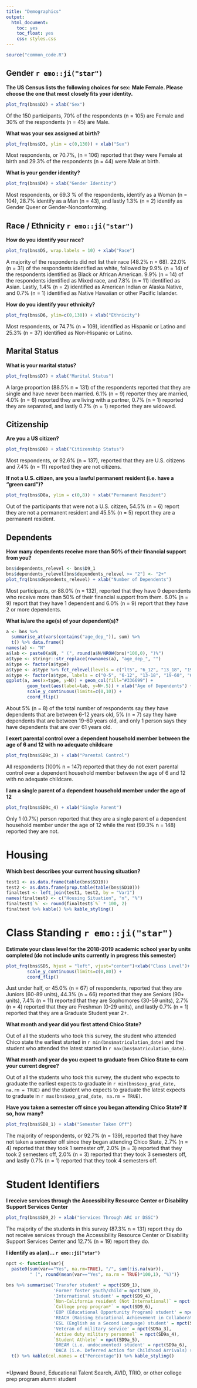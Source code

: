 ```yaml
---
title: "Demographics"
output: 
  html_document: 
    toc: yes
    toc_float: yes
    css: styles.css
---
```


```r
source("common_code.R")
```


## Gender `r emo::ji("star")` 

**The US Census lists the following choices for sex: Male Female. Please choose the one that most closely fits your identity.** 

```r
plot_frq(bns$D2) + xlab("Sex")
```

Of the 150 participants, 70% of the respondents (n = 105) are Female and 30% of the respondents (n = 45) are Male.

**What was your sex assigned at birth?** 

```r
plot_frq(bns$D3, ylim = c(0,130)) + xlab("Sex")
```

Most respondents, or 70.7%, (n = 106) reported that they were Female at birth and 29.3% of the respondents (n = 44) were Male at birth.

**What is your gender identity?** 

```r
plot_frq(bns$D4) + xlab("Gender Identity")
```

Most respondents, or 69.3 % of the respondents, identify as a Woman (n = 104), 28.7% identify as a Man (n = 43), and lastly 1.3% (n = 2) identify as Gender Queer or Gender-Nonconforming.

## Race / Ethnicity `r emo::ji("star")`

**How do you identify your race?** 

```r
plot_frq(bns$D5, wrap.labels = 10) + xlab("Race")
```

A majority of the respondents did not list their race (48.2% n = 68). 22.0% (n = 31) of the respondents identified as white, followed by 9.9% (n = 14) of the respondents identified as Black or African American. 9.9% (n = 14) of the respondents identified as Mixed race, and 7.8% (n = 11) identified as Asian. Lastly, 1.4% (n = 2) identified as American Indian or Alaska Native, and 0.7% (n = 1) identified as Native Hawaiian or other Pacific Islander.

**How do you identify your ethnicity? **

```r
plot_frq(bns$D6, ylim=c(0,130)) + xlab("Ethnicity")
```

Most respondents, or 74.7% (n = 109), identified as Hispanic or Latino and 25.3% (n = 37) identified as Non-Hispanic or Latino.

## Marital Status

**What is your marital status?**

```r
plot_frq(bns$D7) + xlab("Marital Status")
```

A large proportion (88.5% n = 131) of the respondents reported that they are single and have never been married. 6.1% (n = 9) reporter they are married, 4.0% (n = 6) reported they are living with a partner, 0.7% (n = 1) reported they are separated, and lastly 0.7% (n = 1) reported they are widowed.

## Citizenship

**Are you a US citizen?**

```r
plot_frq(bns$D8) + xlab("Citizenship Status")
```

Most respondents, or 92.6% (n = 137), reported that they are U.S. citizens and 7.4% (n = 11) reported they are not citizens.

**If not a U.S. citizen, are you a lawful permanent resident (i.e. have a “green card”)?**

```r
plot_frq(bns$D8a, ylim = c(0,8)) + xlab("Permanent Resident")
```

Out of the participants that were not a U.S. citizen, 54.5% (n = 6) report they are not a permanent resident and 45.5% (n = 5) report they are a permanent resident.

## Dependents

**How many dependents receive more than 50% of their financial support from you?** 

```r
bns$dependents_relevel <- bns$D9_1
bns$dependents_relevel[bns$dependents_relevel >= "2"] <- "2+"
plot_frq(bns$dependents_relevel) + xlab("Number of Dependents")
```

Most participants, or 88.0% (n = 132), reported that they have 0 dependents who receive more than 50% of their financial support from them. 6.0% (n = 9) report that they have 1 dependent and 6.0% (n = 9) report that they have 2 or more dependents.

**What is/are the age(s) of your dependent(s)?**

```r
a <- bns %>% 
  summarise_at(vars(contains("age_dep_")), sum) %>%
  t() %>% data.frame()
names(a) <- "N"
a$lab <- paste0(a$N, " (", round(a$N/NROW(bns)*100,0), ")%")
a$type <- stringr::str_replace(rownames(a), "age_dep_", "")
a$type <- factor(a$type)
a$type <- a$type %>% fct_relevel(levels = c("lt5", "6_12", "13_18", "19_60", "over61"))
a$type <- factor(a$type, labels = c("0-5", "6-12", "13-18", "19-60", "61+"))
ggplot(a, aes(x=type, y=N)) + geom_col(fill="#336699") +  
        geom_text(aes(label=lab, y=N+.5)) + xlab("Age of Dependents") +
        scale_y_continuous(limits=c(0,10)) + 
        coord_flip()
```

About 5% (n = 8) of the total number of respondents say they have dependents that are between 6-12 years old, 5% (n = 7) say they have dependents that are between 19-60 years old, and only 1 person says they have dependents that are over 61 years old.

















**I exert parental control over a dependent household member between the age of 6 and 12 with no adequate childcare**

```r
plot_frq(bns$SD9c_3) + xlab("Parental Control")
```

All respondents (100% n = 147) reported that they do not exert parental control over a dependent household member between the age of 6 and 12 with no adequate childcare.

**I am a single parent of a dependent household member under the age of 12**

```r
plot_frq(bns$SD9c_4) + xlab("Single Parent")
```

Only 1 (0.7%) person reported that they are a single parent of a dependent household member under the age of 12 while the rest (99.3% n = 148) reported they are not.

# Housing 

**Which best describes your current housing situation?**

```r
test1 <- as.data.frame(table(bns$SD10))
test2 <- as.data.frame(prop.table(table(bns$SD10)))
finaltest <- left_join(test1, test2, by = "Var1")
names(finaltest) <- c("Housing Situation", "n", "%")
finaltest$`%` <- round(finaltest$`%` * 100, 2)
finaltest %>% kable() %>% kable_styling()
```

# Class Standing `r emo::ji("star")`

**Estimate your class level for the 2018-2019 academic school year by units completed (do not include units currently in progress this semester)**

```r
plot_frq(bns$SD5, hjust = "left", vjust="center")+xlab("Class Level")+
        scale_y_continuous(limits=c(0,80)) + 
        coord_flip()
```

Just under half, or 45.0% (n = 67) of respondents, reported that they are Juniors (60-89 units), 44.3% (n = 66) reported that they are Seniors (90+ units), 7.4% (n = 11) reported that they are Sophomores (30-59 units), 2.7% (n = 4) reported that they are Freshman (0-29 units), and lastly 0.7% (n = 1) reported that they are a Graduate Student year 2+.

**What month and year did you first attend Chico State?** 

Out of all the students who took this survey, the student who attended Chico state the earliest started in `r min(bns$matriculation_date)` and the student who attended the latest started in `r max(bns$matriculation_date)`.

**What month and year do you expect to graduate from Chico State to earn your current degree?** 

Out of all the students who took this survey, the student who expects to graduate the earliest expects to graduate in `r min(bns$exp_grad_date, na.rm = TRUE)` and the student who expects to graduate the latest expects to graduate in `r max(bns$exp_grad_date, na.rm = TRUE)`.

**Have you taken a semester off since you began attending Chico State? If so, how many?** 

```r
plot_frq(bns$SD8_1) + xlab("Semester Taken Off")
```

The majority of respondents, or 92.7% (n = 139), reported that they have not taken a semester off since they began attending Chico State, 2.7% (n = 4) reported that they took 1 semester off, 2.0% (n = 3) reported that they took 2 semesters off, 2.0% (n = 3) reported that they took 3 semesters off, and lastly 0.7% (n = 1) reported that they took 4 semesters off.

# Student Identifiers 

**I receive services through the Accessibility Resource Center or Disability Support Services Center**

```r
plot_frq(bns$SD9_2) + xlab("Services Through ARC or DSSC")
```

The majority of the students in this survey (87.3% n = 131) report they do not receive services through the
Accessibility Resource Center or Disability Support Services Center and 12.7% (n = 19) report they do.

**I identify as a(an)... `r emo::ji("star")`**

```r
npct <- function(var){
  paste0(sum(var=="Yes", na.rm=TRUE), "/", sum(!is.na(var)), 
         " (", round(mean(var=="Yes", na.rm = TRUE)*100,1), "%)")}

bns %>% summarise('Transfer student' = npct(SD9_1), 
                  'Former foster youth/child'= npct(SD9_3), 
                  'International student' = npct(SD9_4), 
                  `Non-California resident (Not International)` = npct(SD9_5), 
                  `College prep program*` = npct(SD9_6), 
                  'EOP (Educational Opportunity Program) student' = npct(SD9_7), 
                  'REACH (Raising Educational Achievement in Collaborative Hubs) student' = npct(SD9a_1), 
                  'ESL (English as a Second Language) student' = npct(SD9a_2), 
                  'Veteran of military service' = npct(SD9a_3), 
                  `Active duty military personnel` = npct(SD9a_4), 
                  `Student Athlete` = npct(SD9a_5), 
                  'DREAM (i.e. undocumented) student' = npct(SD9a_6),
                  'DACA (i.e. Deferred Action for Childhood Arrivals) student' = npct(SD9a_7))%>%
  t() %>% kable(col.names = c("Percentage")) %>% kable_styling()
   

```



*Upward Bound, Educational Talent Search, AVID, TRIO, or other college prep program alumni student


